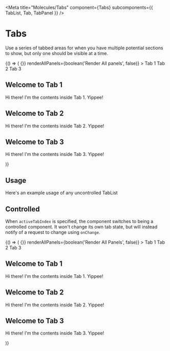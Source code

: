 
<Meta
  title="Molecules/Tabs"
  component={Tabs}
  subcomponents={{ TabList, Tab, TabPanel }}
/>

# Tabs

<StoryStatus status="stable" />

Use a series of tabbed areas for when you have multiple potential sections
to show, but only one should be visible at a time.

<Canvas withSource="open">
  <Story name="Tabs">
    {() => (
      <Tabs
        defaultActiveTabIndex={number('defaultActiveTabIndex', 2)}
        onChange={() => {}}
        renderAllPanels={boolean('Render All panels', false)}
      >
        <TabList
          center={boolean('Centered', false)}
          maxWidth={text('Max Width', undefined)}
        >
          <Tab>Tab 1</Tab>
          <Tab>Tab 2</Tab>
          <Tab>Tab 3</Tab>
        </TabList>
        <TabPanel>
          <h2>Welcome to Tab 1</h2>
          <p>Hi there! I'm the contents inside Tab 1. Yippee!</p>
        </TabPanel>
        <TabPanel>
          <h2>Welcome to Tab 2</h2>
          <p>Hi there! I'm the contents inside Tab 2. Yippee!</p>
        </TabPanel>
        <TabPanel>
          <h2>Welcome to Tab 3</h2>
          <p>Hi there! I'm the contents inside Tab 3. Yippee!</p>
        </TabPanel>
      </Tabs>
    )}
  </Story>
</Canvas>

<Props of={Tabs} />

## Usage

Here's an example usage of any uncontrolled TabList

## Controlled

When `activeTabIndex` is specified, the component switches to
being a controlled component. It won't change its own tab state, but will
instead notify of a request to change using `onChange`.

<Canvas>
  <Story name="Controlled">
    {() => (
      <Tabs
        activeTabIndex={number('Active Tab Index', 0)}
        onChange={() => {}}
        renderAllPanels={boolean('Render All Panels', false)}
      >
        <TabList
          center={boolean('Centered', false)}
          maxWidth={text('Max Width', undefined)}
        >
          <Tab>Tab 1</Tab>
          <Tab>Tab 2</Tab>
          <Tab>Tab 3</Tab>
        </TabList>
        <TabPanel>
          <h2>Welcome to Tab 1</h2>
          <p>Hi there! I'm the contents inside Tab 1. Yippee!</p>
        </TabPanel>
        <TabPanel>
          <h2>Welcome to Tab 2</h2>
          <p>Hi there! I'm the contents inside Tab 2. Yippee!</p>
        </TabPanel>
        <TabPanel>
          <h2>Welcome to Tab 3</h2>
          <p>Hi there! I'm the contents inside Tab 3. Yippee!</p>
        </TabPanel>
      </Tabs>
    )}
  </Story>
</Canvas>
